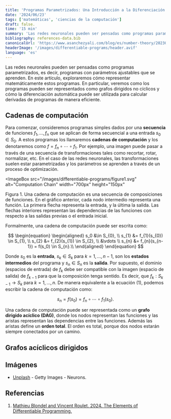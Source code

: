 ```yaml
---
title: 'Programas Parametrizados: Una Introducción a la Diferenciación Automática'
date: '2024/06/23'
tags: ['matemáticas', 'ciencias de la computación']
draft: false.
time: '15 min'
summary: 'Las redes neuronales pueden ser pensadas como programas parametrizados: programas con parámetros por aprender. En este artículo, exploraremos cómo representar los programas parametrizados matemáticamente. En particular, veremos como los programas pueden ser representados como grafos de computación y como la diferenciación automática puede ser utilizada para calcular derivadas de programas de manera eficiente.'
bibliography: references-data.bib
canonicalUrl: 'https://www.asanchezyali.com/blog/es/number-theory/20230108DivisionAlgorithm/'
headerImage: '/images/differentiable-programs/header.avif'
language: 'es'
---
```


Las redes neuronales pueden ser pensadas como programas parametrizados, es decir, programas con parámetros ajustables
que se aprenden. En este
artículo, exploraremos cómo representar matemáticamente estos programas. En particular, veremos como los programas pueden ser
representados como grafos dirigidos no cíclicos y cómo la diferenciación automática puede ser utilizada para calcular derivadas
de programas de manera eficiente.

## Cadenas de computación

Para comenzar, consideremos programas simples dados por una **secuencia** de funciones $f_1, \ldots, f_n$ que se aplican
de forma secuencial a una entrada
$s_0 \in S_{0}.$ A estos programas los llamaremos **cadenas de computación** y los denotaremos como $f = f_n \circ \cdots
\circ f_1.$ Por ejemplo, una imagen puede pasar a través de una secuencia de transformaciones tales como recortar,
rotar, normalizar, etc. En el caso de las redes neuronales, las transformaciones suelen estar parametrizadas y los
parámetros se aprenden a través de un proceso de optimización.

<ImageBox
  src="/images/differentiable-programs/figure1.svg"
  alt="Computation Chain"
  width="700px"
  height="150px"
>
  Figura 1. Una cadena de computación es una secuencia de composiciones de funciones. En el gráfico
  anterior, cada nodo intermedio representa una función. La primera flecha representa la entrada, y
  la última la salida. Las flechas interiores representan las dependencias de las funciones con
  respecto a las salidas previas o el entrada inicial.
</ImageBox>

Formalmente, una cadena de computación puede ser escrita como:

$$
\begin{equation}
\begin{aligned}
s_0 &\in S_{0}, \\
s_{1} &= f_{1}(s_{0}) \in S_{1}, \\
s_{2} &= f_{2}(s_{1}) \in S_{2}, \\
&\vdots \\
s_{n} &= f_{n}(s_{n-1}) = f(s_0) \in S_{n}.\\
\end{aligned}
\end{equation}
$$

Donde $s_0$ es la **entrada**, $s_k\in S_k$ para $k = 1, \ldots,
 n-1,$ son los **estados intermedios** del programa y $s_n\in S_n$ es la
**salida**. Por supuesto, el dominio (espacios de entrada) de $f_k$ debe ser compatible con la imagen (espacio de
salida) de $f_{k-1}$ para que la composición tenga sentido. Es decir, que $f_k: S_{k-1} \to S_k$ para $k = 1, \ldots,
 n.$ De manera equivalente a la ecuación (1), podemos escribir la cadena de computación como:

$$
\begin{equation}
s_n = f(s_0) = f_n \circ \cdots \circ f_1(s_0).
\end{equation}
$$

Una cadena de computación puede ser representada como un **grafo dirigido acíclico (DAG)**, donde los nodos representan
las funciones y las aristas representan las dependencias entre las funciones. Además las aristas define un **orden
total**. El orden es total, porque dos nodos estarán siempre conectados por un camino.

## Grafos acíclicos dirigidos

## Imágenes

- [Unplash](https://unsplash.com/photos/blue-neurons-with-glowing-segments-over-blue-background-neuron-interface-and-computer-science-concept-3d-rendering-copy-space-G1FpRJcLoCw) - Getty Images - Neurons.

## Referencias

1. [Mathieu Blondel and Vincent Roulet. 2024. The Elements of Differentiable Programming.](https://arxiv.org/pdf/2403.14606)
